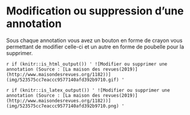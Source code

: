 # Modification ou suppression d’une annotation{#s5}

Sous chaque annotation vous avez un bouton en forme de crayon vous permettant de modifier celle-ci et un autre en forme de poubelle pour la supprimer.

`r if (knitr::is_html_output()) '
![Modifier ou supprimer une annotation (Source : [La maison des revues(2019)](http://www.maisondesrevues.org/1182))](img/523575cc7eaccc9577140afd392b9710.gif)
'`

`r if (knitr::is_latex_output()) '
![Modifier ou supprimer une annotation (Source : [La maison des revues(2019)](http://www.maisondesrevues.org/1182))](img/523575cc7eaccc9577140afd392b9710.png)
'`



